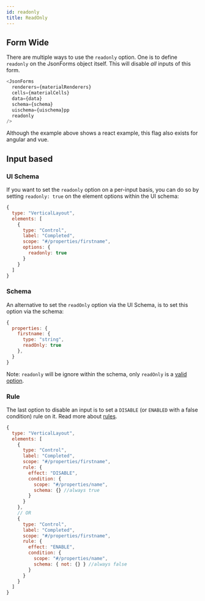 ```yaml
---
id: readonly
title: ReadOnly
---
```



## Form Wide

There are multiple ways to use the `readonly` option.
One is to define `readonly` on the JsonForms object itself. This will disable *all* inputs of this form.

```js
<JsonForms
  renderers={materialRenderers}
  cells={materialCells}
  data={data}
  schema={schema}
  uischema={uischema}pp
  readonly
/>
```

Although the example above shows a react example, this flag also exists for angular and vue.

<ReadOnlyConfig />

## Input based

### UI Schema

If you want to set the `readonly` option on a per-input basis, you can do so by setting `readonly: true` on the element options within the UI schema:

```js
{
  type: "VerticalLayout",
  elements: [
    {
      type: "Control",
      label: "Completed",
      scope: "#/properties/firstname",
      options: {
        readonly: true
      }
    }
  ]
}
```

<ReadOnlyUiSchema />

### Schema

An alternative to set the `readOnly` option via the UI Schema, is to set this option via the schema:

```js
{
  properties: {
    firstname: {
      type: "string",
      readOnly: true
    },
  }
}
```

Note: `readonly` will be ignore within the schema, only `readOnly` is a [valid option](https://json-schema.org/draft/2020-12/json-schema-validation.html#rfc.section.9.4).

<ReadOnlySchema />

### Rule

The last option to disable an input is to set a `DISABLE` (or `ENABLED` with a false condition) rule on it.
Read more about [rules](/docs/uischema/rules).

```js
{
  type: "VerticalLayout",
  elements: [
    {
      type: "Control",
      label: "Completed",
      scope: "#/properties/firstname",
      rule: {
        effect: "DISABLE",
        condition: {
          scope: "#/properties/name",
          schema: {} //always true
        }
      }
    },
    // OR
    {
      type: "Control",
      label: "Completed",
      scope: "#/properties/firstname",
      rule: {
        effect: "ENABLE",
        condition: {
          scope: "#/properties/name",
          schema: { not: {} } //always false
        }
      }
    }
  ]
}
```

<ReadOnlyRule />

